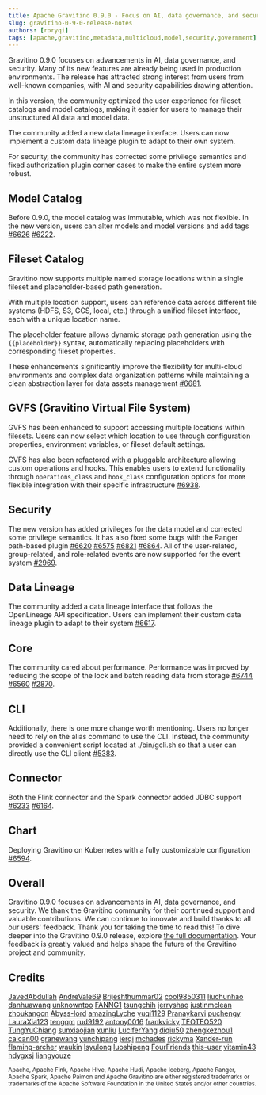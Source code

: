 ```yaml
---
title: Apache Gravitino 0.9.0 - Focus on AI, data governance, and security with multi-dimensional feature upgrade
slug: gravitino-0-9-0-release-notes
authors: [roryqi]
tags: [apache,gravitino,metadata,multicloud,model,security,government]
---
```


Gravitino 0.9.0 focuses on advancements in AI, data governance, and security. Many of its new features are already being used in production environments. The release has attracted strong interest from users from well-known companies, with AI and security capabilities drawing attention.

In this version, the community optimized the user experience for fileset catalogs and model catalogs, making it easier for users to manage their unstructured AI data and model data.

The community added a new data lineage interface. Users can now implement a custom data lineage plugin to adapt to their own system.

For security, the community has corrected some privilege semantics and fixed authorization plugin corner cases to make the entire system more robust.

## Model Catalog

Before 0.9.0, the model catalog was immutable, which was not flexible. In the new version, users can alter models and model versions and add tags [#6626](https://github.com/apache/gravitino/issues/6226) [#6222](https://github.com/apache/gravitino/issues/6222).

## Fileset Catalog

Gravitino now supports multiple named storage locations within a single fileset and placeholder-based path generation.

With multiple location support, users can reference data across different file systems (HDFS, S3, GCS, local, etc.) through a unified fileset interface, each with a unique location name.

The placeholder feature allows dynamic storage path generation using the `{{placeholder}}` syntax, automatically replacing placeholders with corresponding fileset properties.

These enhancements significantly improve the flexibility for multi-cloud environments and complex data organization patterns while maintaining a clean abstraction layer for data assets management [#6681](https://github.com/apache/gravitino/issues/6681).

## GVFS (Gravitino Virtual File System)

GVFS has been enhanced to support accessing multiple locations within filesets. Users can now select which location to use through configuration properties, environment variables, or fileset default settings.

GVFS has also been refactored with a pluggable architecture allowing custom operations and hooks. This enables users to extend functionality through `operations_class` and `hook_class` configuration options for more flexible integration with their specific infrastructure [#6938](https://github.com/apache/gravitino/issues/6938).

## Security

The new version has added privileges for the data model and corrected some privilege semantics.
It has also fixed some bugs with the Ranger path-based plugin [#6620](https://github.com/apache/gravitino/pull/6620) [#6575](https://github.com/apache/gravitino/pull/6575) [#6821](https://github.com/apache/gravitino/pull/6821) [#6864](https://github.com/apache/gravitino/pull/6864).
All of the user-related,  group-related, and role-related events are now supported for the event system [#2969](https://github.com/apache/gravitino/issues/2969).

## Data Lineage

The community added a data lineage interface that follows the OpenLineage API specification. Users can implement their custom data lineage plugin to adapt to their system [#6617](https://github.com/apache/gravitino/issues/6617).

## Core

The community cared about performance. Performance was improved by reducing the scope of the lock and batch reading data from storage [#6744](https://github.com/apache/gravitino/issues/6744) [#6560](https://github.com/apache/gravitino/issues/6560) [#2870](https://github.com/apache/gravitino/issues/2780).

## CLI

Additionally, there is one more change worth mentioning. Users no longer need to rely on the alias command to use the CLI. Instead, the community provided a convenient script located at ./bin/gcli.sh so that a user can directly use the CLI client [#5383](https://github.com/apache/gravitino/issues/5383).

## Connector

Both the Flink connector and the Spark connector added JDBC support [#6233](https://github.com/apache/gravitino/issues/6233) [#6164](https://github.com/apache/gravitino/issues/6164).

## Chart

Deploying Gravitino on Kubernetes with a fully customizable configuration [#6594](https://github.com/apache/gravitino/issues/6594).

## Overall

Gravitino 0.9.0 focuses on advancements in AI, data governance, and security. We thank the Gravitino community for their continued support and valuable contributions. We can continue to innovate and build thanks to all our users' feedback.
Thank you for taking the time to read this!
To dive deeper into the Gravitino 0.9.0 release, explore [the full documentation](https://gravitino.apache.org/docs/0.9.0-incubating).
Your feedback is greatly valued and helps shape the future of the Gravitino project and community.

## Credits

[JavedAbdullah](https://github.com/JavedAbdullah)
[AndreVale69](https://github.com/AndreVale69)
[Brijeshthummar02](https://github.com/Brijeshthummar02)
[cool9850311](https://github.com/cool9850311)
[liuchunhao](https://github.com/liuchunhao)
[danhuawang](https://github.com/danhuawang)
[unknowntpo](https://github.com/unknowntpo)
[FANNG1](https://github.com/FANNG1)
[tsungchih](https://github.com/tsungchih)
[jerryshao](https://github.com/jerryshao)
[justinmclean](https://github.com/justinmclean)
[zhoukangcn](https://github.com/zhoukangcn)
[Abyss-lord](https://github.com/Abyss-lord)
[amazingLyche](https://github.com/amazingLychee)
[yuqi1129](https://github.com/yuqi1129)
[Pranaykarvi](https://github.com/Pranaykarvi)
[puchengy](https://github.com/puchengy)
[LauraXia123](https://github.com/LauraXia123)
[tengqm](https://github.com/tengqm)
[rud9192](https://github.com/rud9192)
[antony0016](https://github.com/antony0016)
[frankvicky](https://github.com/frankvicky)
[TEOTEO520](https://github.com/TEOTEO520)
[TungYuChiang](https://github.com/TungYuChiang)
[sunxiaojian](https://github.com/sunxiaojian)
[xunliu](https://github.com/xunliu)
[LuciferYang](https://github.com/LuciferYang)
[diqiu50](https://github.com/diqiu50)
[zhengkezhou1](https://github.com/zhengkezhou1)
[caican00](https://github.com/caican00)
[granewang](https://github.com/granewang)
[yunchipang](https://github.com/yunchipang)
[jerqi](https://github.com/jerqi)
[mchades](https://github.com/mchades)
[rickyma](https://github.com/rickyma)
[Xander-run](https://github.com/Xander-run)
[flaming-archer](https://github.com/flaming-archer)
[waukin](https://github.com/waukin)
[lsyulong](https://github.com/lsyulong)
[luoshipeng](https://github.com/luoshipeng)
[FourFriends](https://github.com/FourFriends)
[this-user](https://github.com/this-user)
[vitamin43](https://github.com/vitamin43)
[hdygxsj](https://github.com/hdygxsj)
[liangyouze](https://github.com/liangyouze)

<sub>Apache, Apache Fink, Apache Hive, Apache Hudi, Apache Iceberg, Apache Ranger, Apache Spark, Apache Paimon and Apache Gravitino are either registered trademarks or trademarks of the Apache Software Foundation in the United States and/or other countries.</sub>
